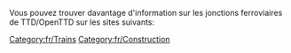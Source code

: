 

Vous pouvez trouver davantage d'information sur les jonctions ferroviaires de TTD/OpenTTD sur les sites suivants:
{{fr/Liens/Jonctions ferroviaires}}

[[Category:fr/Trains]]
[[Category:fr/Construction]]